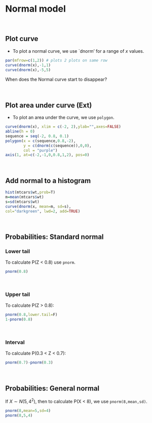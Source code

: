 # Normal model {#normalmodel}

<br>

## Plot curve

- To plot a normal curve, we use `dnorm' for a range of $x$ values.

```r
par(mfrow=c(1,2)) # plots 2 plots on same row
curve(dnorm(x),-1,1)
curve(dnorm(x),-5,5)
```

When does the Normal curve start to disappear?

<br>

## Plot area under curve (Ext)

- To plot an area under the curve, we use `polygon`.

```r
curve(dnorm(x), xlim = c(-2, 2),ylab="",axes=FALSE)
abline(h = 0)
sequence = seq(-2, 0.8, 0.1)
polygon(x = c(sequence,0.8,-2),
        y = c(dnorm(c(sequence)),0,0),
        col = "purple")
axis(1, at=c(-2,-1,0,0.8,1,2), pos=0)
```

<br>

## Add normal to a histogram

```r
hist(mtcars$wt,prob=T)
m=mean(mtcars$wt)
s=sd(mtcars$wt)
curve(dnorm(x, mean=m, sd=s), 
col="darkgreen", lwd=2, add=TRUE)
```

<br>

## Probabilities: Standard normal

### Lower tail

To calculate P(Z < 0.8) use `pnorm`.

```r
pnorm(0.8)
```

<br>

### Upper tail

To calculate P(Z > 0.8):

```r
pnorm(0.8,lower.tail=F)
1-pnorm(0.8)
```

<br>


### Interval

To calculate P(0.3 < Z < 0.7):

```r
pnorm(0.7)-pnorm(0.3)
```

<br>

## Probabilities: General normal

If $X \sim N(5, 4^2)$, then to calculate P(X < 8), we use `pnorm(8,mean,sd)`.

```r
pnorm(8,mean=5,sd=4)
pnorm(8,5,4)
```

<br>

